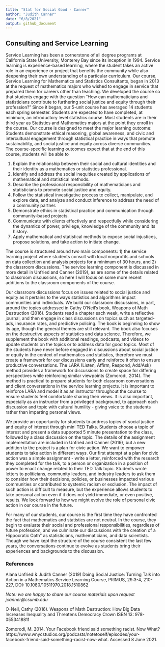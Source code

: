 ```yaml
---
title: "Stat for Social Good - Canner"
author: "Judith Canner"
date: "6/8/2021"
output: github_document
---
```



## Consulting and Service Learning  
Service Learning has been a cornerstone of all degree programs at California State University, Monterey Bay since its inception in 1994. Service learning is experience-based learning, where the student takes an active role in an experience or project that benefits the community while also deepening their own understanding of a particular curriculum. Our course, Service Learning for Mathematics and Statistics Consultants, began in 2013 at the request of mathematics majors who wished to engage in service that prepared them for careers other than teaching.  We developed the course so that students engage with the question “How can mathematicians and statisticians contribute to furthering social justice and equity through their profession?”  Since it began, our 5-unit course has averaged 14 students each spring semester.  Students are expected to have completed, at minimum, an introductory level statistics course.  Most students are in their third year as Statistics and Mathematics majors at the point they enroll in the course.  Our course is designed to meet the major learning outcome: Students demonstrate ethical reasoning, global awareness, and civic and intercultural engagement through statistical practice in ways that promote sustainability, and social justice and equity across diverse communities. The course-specific learning outcomes expect that at the end of this course, students will be able to  

1. Explain the relationship between their social and cultural identities and their identity as a mathematics or statistics professional.  
2. Identify and address the social inequities created by applications of mathematical and statistical methods.  
3. Describe the professional responsibility of mathematicians and statisticians to promote social justice and equity.  
4. Follow the statistical investigative process to collect, manipulate, and explore data, and analyze and conduct inference to address the need of a community partner.  
5. Demonstrate ethics in statistical practice and communication through community-based projects.  
6. Communicate with clients effectively and respectfully while considering the dynamics of power, privilege, knowledge of the community and its history.  
7. Apply mathematical and statistical methods to expose social injustices, propose solutions, and take action to initiate change.  

The course is structured around two main components: 1) the service learning project where students consult with local nonprofits and schools on data collection and analysis projects for a minimum of 30 hours, and 2) the classroom discussions. The service learning component is discussed in more detail in Unfried and Canner (2019), as are some of the details related to classroom discussions, so here I will focus on some more recent additions to the classroom components of the course.  

Our classroom discussions focus on issues related to social justice and equity as it pertains to the ways statistics and algorithms impact communities and individuals. We build our classroom discussions, in part, around the topics addressed in Cathy O’Neil’s book, Weapons of Math Destruction (2016). Students read a chapter each week, write a reflective journal, and then engage in class discussions on topics such as targeted-ads, insurance rates, and predictive policing. The book is beginning to show its age, though the general themes are still relevant. The book also focuses on the destructive aspects of statistics and data science.  Therefore, we supplement the book with additional readings, podcasts, and videos to update students on the topics or to address data for good topics. Most of the students have never before engaged in discussions about social justice or equity in the context of mathematics and statistics, therefore we must create a framework for our discussions early and reinforce it often to ensure productive conversations. The LARA (Listen, Affirm, Respond, Add/Ask) method provides a framework for discussions to create space for differing perspectives while reinforcing similar viewpoints (Zomorodi, 2014).  The method is practical to prepare students for both classroom conversations and client conversations in the service learning projects. It is important to reinforce LARA and model it as an instructor throughout the course to ensure students feel comfortable sharing their views. It is also important, especially as an instructor from a privileged background, to approach each discussion and topic with cultural humility - giving voice to the students rather than imparting personal views.  

We provide an opportunity for students to address topics of social justice and equity of interest through mini TED Talks. Students choose a topic of interest and present a data supported 5 minute presentation to the class, followed by a class discussion on the topic. The details of the assignment implementation are included in Unfried and Canner (2019), but a new addition to the project is a plan for civic action. We want to empower students to take action in different ways. Our first attempt at a plan for civic action was a simple assignment - write a letter, reinforced with the research they completed for the talk, to a person or organization in a position of power to enact change related to their TED Talk topic.  Students wrote letters to politicians, community leaders, and industry leaders to ask them to consider how their decisions, policies, or businesses impacted various communities or contributed to systemic racism or exclusion. The impact of such action is difficult to measure, but the experience allows students to take personal action even if it does not yield immediate, or even positive, results. We look forward to how we might evolve the role of personal civic action in our course in the future.  

For many of our students, our course is the first time they have confronted the fact that mathematics and statistics are not neutral. In the course, they begin to evaluate their social and professional responsibilities, regardless of future profession, and we culminate our discussions with the creation of a Hippocratic Oath” as statisticians, mathematicians, and data scientists. Though we have kept the structure of the course consistent the last few years, the conversations continue to evolve as students bring their experiences and backgrounds to the discussion.

### References
Alana Unfried & Judith Canner (2019) Doing Social Justice: Turning Talk into Action in a Mathematics Service Learning Course, PRIMUS, 29:3-4, 210-227, DOI: 10.1080/10511970.2018.1510862

*Note: we are happy to share our course materials upon request jcanner@csumb.edu* 

O-Neil, Cathy (2016). Weapons of Math Destruction: How Big Data Increases Inequality and Threatens Democracy Crown ISBN 13: 978-0553418811

Zomorodi, M. 2014. Your Facebook friend said something racist. Now What? https://www.wnycstudios.org/podcasts/notetoself/episodes/your-facebook-friend-said-something-racist-now-what. Accessed 8 June 2021.

